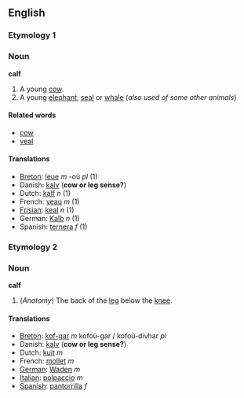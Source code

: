 ==English==
===Etymology 1===
===Noun===
'''calf'''

#A young [[cow]].
#A young [[elephant]], [[seal]] or [[whale]] (''also used of some other animals'')

====Related words====
*[[cow]]
*[[veal]]

====Translations====
*[[Breton]]: [[leue]] ''m'' -où ''pl'' (1)
*Danish: [[kalv]] ('''cow or leg sense?''')
*Dutch: [[kalf]] ''n'' (1)
*French: [[veau]] ''m'' (1)
*[[Frisian]]: [[keal]] ''n'' (1)
*German: [[Kalb]] ''n'' (1)
*Spanish: [[ternera]] ''f'' (1)

===Etymology 2===
===Noun===
'''calf'''

#(''Anatomy'') The back of the [[leg]] below the [[knee]].

====Translations====
*[[Breton]]: [[kof-gar]] ''m'' kofoù-gar / kofoù-divhar ''pl''
*Danish: [[kalv]] ('''cow or leg sense?''')
*Dutch: [[kuit]] ''m''
*French: [[mollet]] ''m''
*[[German]]: [[Waden]] ''m''
*[[Italian]]: [[polpaccio]] ''m''
*[[Spanish]]: [[pantorrilla]] ''f''